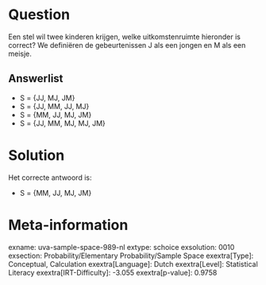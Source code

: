 Question
========

Een stel wil twee kinderen krijgen, welke uitkomstenruimte hieronder is
correct? We definiëren de gebeurtenissen J als een jongen en M als een
meisje.


Answerlist
----------

* S = {JJ, MJ, JM}
* S = {JJ, MM, JJ, MJ}
* S = {MM, JJ, MJ, JM}
* S = {JJ, MM, MJ, MJ, JM}

Solution
========

Het correcte antwoord is: 

* S = {MM, JJ, MJ, JM}

Meta-information
================
exname: uva-sample-space-989-nl
extype: schoice
exsolution: 0010
exsection: Probability/Elementary Probability/Sample Space
exextra[Type]: Conceptual, Calculation
exextra[Language]: Dutch
exextra[Level]: Statistical Literacy
exextra[IRT-Difficulty]: -3.055
exextra[p-value]: 0.9758
